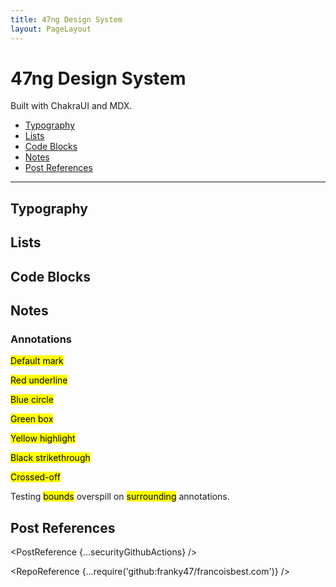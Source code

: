 ```yaml
---
title: 47ng Design System
layout: PageLayout
---
```


# 47ng Design System

Built with ChakraUI and MDX.

- [Typography](#typography)
- [Lists](#lists)
- [Code Blocks](#code-blocks)
- [Notes](#notes)
- [Post References](#post-references)

---

## Typography


<Typography />

## Lists


<Lists />

## Code Blocks


<CodeBlocks />

## Notes


<Notes />

### Annotations

<p>
  <mark>Default mark</mark>
</p>
<p>
  <mark color="red" type="underline">
    Red underline
  </mark>
</p>
<p>
  <mark color="blue" type="circle">
    Blue circle
  </mark>
</p>
<p>
  <mark color="green" type="box">
    Green box
  </mark>
</p>
<p>
  <mark color="yellow" type="highlight">
    Yellow highlight
  </mark>
</p>
<p>
  <mark color="black" type="strike-through">
    Black strikethrough
  </mark>
</p>
<p>
  <mark color="red" type="crossed-off">
    Crossed-off
  </mark>
</p>

Testing <mark type="box">bounds</mark> overspill on <mark type="circle">surrounding</mark> annotations.

## Post References


<PostReference {...securityGithubActions} />

<RepoReference {...require('github:franky47/francoisbest.com')} />
